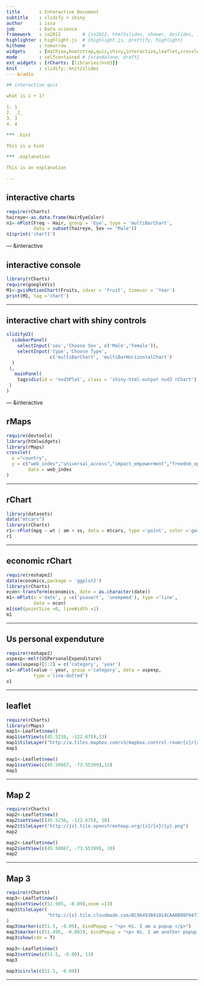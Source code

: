 ---
title       : Interactive Document
subtitle    : slidify + shiny
author      : issa
job         : Data science
framework   : io2012        # {io2012, html5slides, shower, dzslides, ...}
highlighter : highlight.js  # {highlight.js, prettify, highlight}
hitheme     : tomorrow      # 
widgets     : [mathjax,bootstrap,quiz,shiny,interactive,leaflet,crosslet,datamaps]   
mode        : selfcontained # {standalone, draft}
ext_widgets : {rCharts: [libraries/nvd3]}
knit        : slidify::knit2slides
--- &radio

## interactive quiz

what is 1 + 1?

1. 1
2. _2_
3. 3
4. 4

*** .hint

This is a hint

*** .explanation

This is an explanation

---

## interactive charts

```{r echo=FALSE,results='asis'}
require(rCharts)
haireye<-as.data.frame(HairEyeColor)
n1<-nPlot(Freq ~ Hair, group = 'Eye', type = 'multiBarChart',
          data = subset(haireye, Sex == "Male"))
n1$print('chart1')
```

--- &interactive

## interactive console

```{r opts.label ='interactive', results='asis'}
library(rCharts)
require(googleVis)
M1<-gvisMotionChart(Fruits, idvar = 'Fruit', timevar = 'Year')
print(M1, tag ='chart')
```

---

## interactive chart with shiny controls

```{r opts.label = 'shiny'}
slidifyUI(
  sidebarPanel(
    selectInput('sex','Choose Sex', c('Male','Female')),
    selectInput('type','Choose Type',
                c('multiBarChart', 'multiBarHorizontalChart')
  )
 ),
   mainPanel(
    tags$div(id = 'nvd3Plot', class = 'shiny-html-output nvd3 rChart')
 )
)
```

--- &interactive

## rMaps

```{r echo=FALSE,results='asis'}
require(devtools)
library(htmlwidgets)
library(rMaps)
crosslet(
  x ="country",
  y = c("web_index","universal_access","impact_empowerment","freedom_openness"),
        data = web_index
)
```

--- 

## rChart

```{r echo=FALSE,results='asis'}
library(datasets)
data("mtcars")
library(rCharts)
r1<-rPlot(mpg ~ wt | am + vs, data = mtcars, type ='point', color ='gear')
r1
```

--- 

## economic rChart

```{r echo=FALSE,results='asis'}
require(reshape2)
data(economics,package = 'ggplot2')
library(rCharts)
econ<-transform(economics, date = as.character(date))
m1<-mPlot(x ='date', y =c('psavert', 'unempmed'), type ='line',
          data = econ)
m1$set(pointSize =0, lineWidth =1)
m1
```

--- 

## Us personal expenduture

```{r echo=FALSE,results='asis'}
require(reshape2)
uspexp<-melt(USPersonalExpenditure)
names(uspexp)[1:2] = c('category', 'year')
x1<-xPlot(value ~ year, group ='category', data = uspexp,
          type ='line-dotted')
x1
```

---

## leaflet

```{r echo=FALSE, results='asis'}
require(rCharts)
library(rMaps)
map1<-Leaflet$new()
map1$setView(c(45.5236, -122.675),13)
map1$tileLayer("http://a.tiles.mapbox.com/v3/mapbox.control-room/{z}/{x}/{y}.png",zoom =8)
map1

map1<-Leaflet$new()
map1$setView(c(45.50867, -73.55399),13)
map1
```

---

## Map 2

```{r echo=FALSE, results='asis'}
require(rCharts)
map2<-Leaflet$new()
map2$setView(C(45.5236, -122.675), 10)
map2$tileLayer("http://{s}.tile.openstreetmap.org/{z}/{x}/{y}.png")
map2

map2<-Leaflet$new()
map2$setView(c(45.50867, -73.55399), 10)
map2
```

---

## Map 3

```{r echo=FALSE, results='asis'}
require(rCharts)
map3<-Leaflet$new()
map3$setView(c(51.505, -0.09),zoom =13)
map3$tileLayer(
               "http://{s}.tile.cloudmade.com/BC9A493B41014CAABB98F0471D759707/997/256/{z}/{x}/{y}.png", maxZoom =18
)
map3$marker(c(51.5, -0.09), bindPopup = "<p> Hi. I am a popup </p>")
map3$marker(c(51.495, -0.083), bindPopup = "<p> Hi. I am another popup </p>")
map3$show(cdn = T)

map3<-Leaflet$new()
map3$setView(c(51.5, -0.09), 13)
map3

map3$circle(c(51.5, -0.09))
```

---









